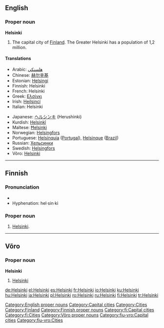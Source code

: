 {{wikipedia}}
==English==

===Proper noun===
'''Helsinki'''

# The capital city of [[Finland]]. The Greater Helsinki has a population of 1,2 million.

====Translations====
{{top}}
*Arabic: [[هلسنكي]]
*Chinese: [[赫尔辛基]]
*Estonian: [[Helsingi]]
*Finnish: Helsinki
*French: Helsinki
*Greek: [[Ελσίνκι]] {{n}}
*Irish: [[Heilsincí]]
*Italian: Helsinki {{f}}
{{mid}}
*Japanese: [[ヘルシンキ]] (Herushinki)
*Kurdish: [[Helsinkî]] {{f}}
*Maltese: [[Ħelsinki]]
*Norwegian: [[Helsingfors]]
*Portuguese: [[Helsínquia]] ([[Portugal]]), [[Helsinque]] ([[Brazil]])
*Russian: [[Хельсинки]]
*Swedish: [[Helsingfors]]
*Võro: [[#Võro|Helsinki]]
{{bottom}}

[[Category:English proper nouns]]
[[Category:Capital cities]]
[[Category:Cities]]
[[Category:Finland]]

----

==Finnish==
{{wikipedia|lang=fi}}
===Pronunciation===
*{{IPA|[ˈhelsiŋki]}}
*Hyphenation: hel·sin·ki
===Proper noun===
{{fi-noun|Helsin|type=4|grad=G}}

# [[#English|Helsinki]].

[[Category:Finnish proper nouns]]
[[Category:fi:Capital cities]]
[[Category:fi:Cities]]

----

==Võro==

===Proper noun===
'''Helsinki'''

# [[#English|Helsinki]]

[[Category:Võro proper nouns]]
[[Category:fiu-vro:Capital cities]]
[[Category:fiu-vro:Cities]]

[[de:Helsinki]]
[[el:Helsinki]]
[[es:Helsinki]]
[[fr:Helsinki]]
[[io:Helsinki]]
[[ku:Helsinki]]
[[hu:Helsinki]]
[[ja:Helsinki]]
[[pl:Helsinki]]
[[ro:Helsinki]]
[[ru:Helsinki]]
[[fi:Helsinki]]
[[tr:Helsinki]]